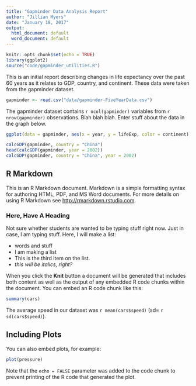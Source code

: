 ```yaml
---
title: "Gapminder Data Analysis Report"
author: "Jillian Myers"
date: "January 18, 2017"
output:
  html_document: default
  word_document: default
---
```


```r
knitr::opts_chunk$set(echo = TRUE)
library(ggplot2)
source("code/gapminder_utilities.R")
```

This is an initial report describing changes in life expectancy over the past 60 years as it relates to GDP, country, and continent.  These data were taken from the gapminder dataset. 

```r
gapminder <- read.csv("data/gapminder-FiveYearData.csv")
```

The gapminder dataset contains `r ncol(gapminder)` variables from `r nrow(gapminder)` observations. Blah blah blah.  Enter stuff about the data in the graph below.

```r
ggplot(data = gapminder, aes(x = year, y = lifeExp, color = continent)) + geom_point() + facet_grid(. ~continent)
```


```r
calcGDP(gapminder, country = "China")
head(calcGDP(gapminder, year = 2002))
calcGDP(gapminder, country = "China", year = 2002)
```



## R Markdown

This is an R Markdown document. Markdown is a simple formatting syntax for authoring HTML, PDF, and MS Word documents. For more details on using R Markdown see <http://rmarkdown.rstudio.com>.  

### Here, Have A Heading

Not sure whether students are wanted to be typing stuff right now.  Just in case, I am typing stuff. Here, I will make a list:

* words and stuff
* I am making a list
* This is the third item on the list. 
* *this will be italics, right?*

When you click the **Knit** button a document will be generated that includes both content as well as the output of any embedded R code chunks within the document. You can embed an R code chunk like this:

```r
summary(cars)
```
The average speed in our dataset was `r mean(cars$speed)` (sd= `r sd(cars$speed)`).

## Including Plots

You can also embed plots, for example:

```r
plot(pressure)
```

Note that the `echo = FALSE` parameter was added to the code chunk to prevent printing of the R code that generated the plot.

